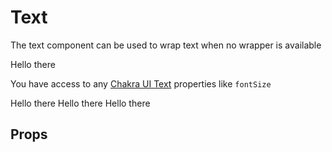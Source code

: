 
<Meta title="Text" component={Text} decorators={[ThemeDecorator]} />

# Text

The text component can be used to wrap text when no wrapper is available

<Preview>
  <Story name="Text">
    <Text>Hello there</Text>
  </Story>
</Preview>

You have access to any [Chakra UI Text](https://chakra-ui.com/text) properties like `fontSize`

<Preview>
  <Story name="Font Size">
    <Stack spacing="4">
      <Text fontSize="sm">Hello there</Text>
      <Text fontSize="2xl">Hello there</Text>
      <Text fontSize="4xl">Hello there</Text>
    </Stack>
  </Story>
</Preview>

## Props

<Props of={Text} />
